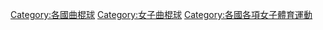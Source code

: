 [[Category:各國曲棍球|Category:各國曲棍球]]
[[Category:女子曲棍球|Category:女子曲棍球]]
[[Category:各國各項女子體育運動|Category:各國各項女子體育運動]]